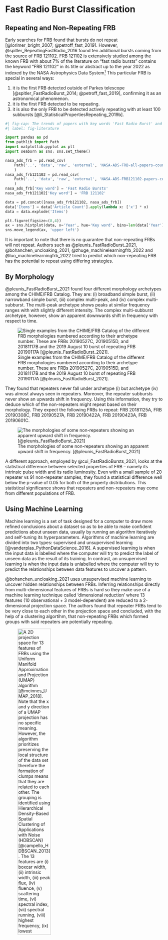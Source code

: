 # Fast Radio Burst Classification {#sec-classification}

## Repeating and Non-Repeating FRB {#sec-class-r-vs-nr}

Early searches for FRB found that bursts do not repeat [@lorimer_bright_2007; @petroff_fast_2019].
However, @spitler_RepeatingFastRadio_2016 found ten additional bursts coming from the source of FRB 121102.
FRB 121102 is extensively studied among the known FRB with about 7% of the literature on "fast radio bursts" contains the keyword "FRB 121102" in its title or abstract up to the year 2022 as indexed by the NASA Astrophysics Data System^[<https://ui.adsabs.harvard.edu/>]
This particular FRB is special in several ways:

1. it is the first FRB detected outside of Parkes telescope [@spitler_FastRadioBurst_2014; @petroff_fast_2019], confirming it as an astronomical phenomenon.
2. it is the first FRB detected to be repeating.
3. it is also the only FRB to be detected actively repeating with at least 100 subbursts [@li_StatisticalPropertiesRepeating_2019b].

```python
#| fig-cap: The trends of papers with key words 'Fast Radio Burst' and 'FRB 121102' in its title or abstract as indexed by the NASA Astrophysics Data System (NASA/ADS)
#| label: fig-literature

import pandas as pd
from pathlib import Path
import matplotlib.pyplot as plt
import seaborn as sns; sns.set_theme()

nasa_ads_frb = pd.read_csv(
    Path('..', 'data', 'raw', 'external', 'NASA-ADS-FRB-all-papers-count.csv')
    )
nasa_ads_frb121102 = pd.read_csv(
    Path('..', 'data', 'raw', 'external', 'NASA-ADS-FRB121102-papers-count.csv')
    )
nasa_ads_frb['Key word'] = 'Fast Radio Bursts'
nasa_ads_frb121102['Key word'] = 'FRB 121102'

data = pd.concat([nasa_ads_frb121102, nasa_ads_frb])
data['Items'] = data['Article Count'].apply(lambda x: ['x'] * x)
data = data.explode('Items')

plt.figure(figsize=(8,4))
ax = sns.histplot(data, x='Year', hue='Key word', bins=len(data['Year'].unique()), element='step', multiple='dodge')
sns.move_legend(ax, 'upper left')
```

It is important to note that there is no guarantee that non-repeating FRBs will not repeat. Authors such as @pleunis_FastRadioBurst_2021, @bohanchen_uncloaking_2021, @zhuge_machinelearningfrb_2022 and @luo_machinelearningfrb_2022 tried to predict which non-repeating FRB has the potential to repeat using differing strategies.

## By Morphology {#sec-class-morphology}

@pleunis_FastRadioBurst_2021 found four different morphology archetypes among the CHIME/FRB Catalog. 
They are: (i) broadband simple burst, (ii) narrowband simple burst, (iii) complex multi-peak, and (iv) complex multi-subburst.
The multi-peak archetype shows peaks at similar frequency ranges with with slightly different intensity.
The complex multi-subburst archetype, however, show an apparent downwards shift in frequency with respect to time.

![Single examples from the CHIME/FRB Catalog of the different FRB morphologies numbered according to their archetype number. These are FRBs 20190527C, 20190515D, and 20181117B and the 2019 August 10 burst of repeating FRB 20190117A [@pleunis_FastRadioBurst_2021].](./_assets/plenius-archetype.jpg){#fig-pleunis-archetype}

They found that repeaters never fall under archetype (i) but archetype (iv) was almost always seen in repeaters.
Moreover, the repeater subbursts never show an upwards shift in frequency.
Using this information, they try to deduce which of the non-repeaters might repeat based on their morphology. 
They expect the following FRBs to repeat: FRB 20181125A, FRB 20190308C, FRB 20190527A, FRB 20190422A, FRB 20190423A, FRB 20190601C.

![The morphologies of some non-repeaters showing an apparent upward shift in frequency. [@pleunis_FastRadioBurst_2021]](./_assets/pleunis-non-repeater-upwards-shift.jpg){#fig-non-repeaters-upward-shift}

A different approach, employed by @cui_FastRadioBursts_2021, looks at the statistical difference between selected properties of FRB -- namely its intrinsic pulse width and its radio luminosity.
Even with a small sample of 20 repeater vs 91 non-repeater samples, they found a statistical difference well below the p-value of 0.05 for both of the property distributions.
This statistical significance shows that repeaters and non-repeaters may come from different populations of FRB. 

## Using Machine Learning {#sec-class-ml}

Machine learning is a set of task designed for a computer to draw more refined conclusions about a dataset so as to be able to make confident predictions about unseen data, usually by running an algorithm iteratively and self-tuning its hyperparameters.
Algorithms of machine learning are divided into two types: supervised and unsupervised learning [@vanderplas_PythonDataScience_2016].
A supervised learning is when the input data is labelled where the computer will try to predict the label of unseen data as the result of its training.
In contrast, an unsupervised learning is when the input data is unlabelled where the computer will try to predict the relationships between data features to uncover a pattern.

@bohanchen_uncloaking_2021 uses unsupervised machine learning to uncover hidden relationships between FRBs.
Inferring relationships directly from multi-dimensional features of FRBs is hard so they make use of a machine learning technique called 'dimensional reduction' where 13 features (10 observational + 3 model-dependent) are reduced to a 2-dimensional projection space.
The authors found that repeater FRBs tend to be very close to each other in the projection space and concluded, with the help of a clustering algortihm, that non-repeating FRBs which formed groups with said repeaters are potentially repeating.

![A 2D projection space for 13 features of FRBs using the _Uniform Manifold Approximation and Projection_ (UMAP) algorithm [@mcinnes_UMAP_2018]. Note that the x and y direction of a UMAP projection has no specific meaning. However, the algorithm prioritizes preserving the local structure of the data set therefore the formation of clumps means that they are related to each other. The grouping is identified using Hierarchical Density-Based Spatial Clustering of Applications with Noise (HDBSCAN) [@campello_HDBSCAN_2013]. The 13 features are (i) boxcar width, (ii) intrinsic width, (iii) peak flux, (iv) fluence, (v) scattering time, (vi) spectral index, (vii) spectral running, (viii) highest frequency, (ix) lowest frequency, (x) peak frequency, (xi) redshift, (xii) radio energy, and (xiii) rest-frame intrinsic duration. Parameters xi-xiii are model dependent.](./_assets/repeater-candidates_NC_Chen2022.jpg){#fig-repeater-candidates-Chen2022 width=50%}

@luo_machinelearningfrb_2022 and @zhuge_machinelearningfrb_2022 utilizes both supervised and unsupervised learning with the methods split into two papers. 
Their approach is not to choose any one particular algorithm as a single model but uses multiple runs of multilple algorithms and identify shared classifications.
The supervised learning used by @luo_machinelearningfrb_2022 includes decision tree method, random forest method, support vector machine method, and the nearest centroid method; where all of them are classification algorithms.
The unsupervised learning used by @zhuge_machinelearningfrb_2022 includes both dimensional reduction algorithms and clustering algorithms similar to @bohanchen_uncloaking_2021 but different in the way that multiple algorithms of the same task is used such as Pricipal Component Analaysis (PCA), T-distributed Stochastic Neighbour Embedding (T-SNE), and UMAP for dimensional reduction and k-means algorithm and HDBSCAN for the clustering algorithm.

<!-- TODO: Diagram the different workflow -->

There is still no consensus on which model best fit the use case of identifying potentially repeating FRBs.
In spite of that, the fact that algorithms can identify that repeaters are similar to each other than to non-repeaters without knowledge of its repeating nature shows that there is an underlying difference between repeaters and non-repeaters.
It can be said that some non-repeating FRBs that is potentially repeating FRB have latent features of true repeaters [@bohanchen_uncloaking_2021].

